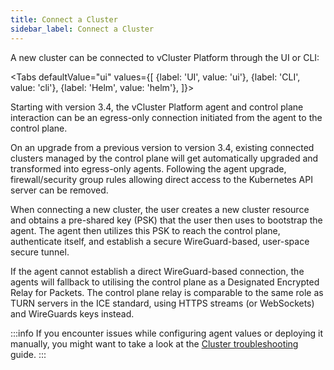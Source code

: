 ```yaml
---
title: Connect a Cluster
sidebar_label: Connect a Cluster
---
```





A new cluster can be connected to vCluster Platform through the UI or CLI:

<Tabs
  defaultValue="ui"
  values={[
    {label: 'UI', value: 'ui'},
    {label: 'CLI', value: 'cli'},
    {label: 'Helm', value: 'helm'},
  ]}>
  <TabItem value="ui">
    <PartialClusterConnectUI />
  </TabItem>
  <TabItem value="cli">
    <PartialClusterConnectCLI />
  </TabItem>
  <TabItem value="helm">
    <PartialClusterConnectHelm />
  </TabItem>
</Tabs>

Starting with version 3.4, the vCluster Platform agent and control plane interaction can be
an egress-only connection initiated from the agent to the control plane.

<div className="flex-container" style={{marginBottom: "1rem"}}>
  <BeforeSvg width="100%"/>
  <AfterSvg width="100%"/>
</div>

On an upgrade from a previous version to version 3.4, existing connected clusters
managed by the control plane will get automatically upgraded and transformed into
egress-only agents.
Following the agent upgrade, firewall/security group rules allowing direct access
to the Kubernetes API server can be removed.

When connecting a new cluster, the user creates a new cluster resource and obtains
a pre-shared key (PSK) that the user then uses to bootstrap the agent.
The agent then utilizes this PSK to reach the control plane, authenticate itself,
and establish a secure WireGuard-based, user-space secure tunnel.

<EnrollmentSvg width="100%"/>

If the agent cannot establish a direct WireGuard-based connection, the agents will
fallback to utilising the control plane as a Designated Encrypted Relay for Packets.
The control plane relay is comparable to the same role as TURN servers in the ICE
standard, using HTTPS streams (or WebSockets) and WireGuards keys instead.

:::info
If you encounter issues while configuring agent values or deploying it manually, you might want to take a look at the [Cluster troubleshooting](./cluster-troubleshooting) guide.
:::
